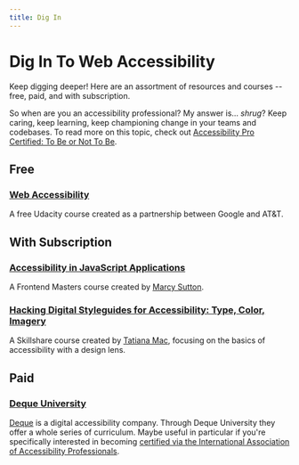 ```yaml
---
title: Dig In
---
```



<SEO
  title="Dig In To Web Accessibility"
  description="A listing of further resources and courses to deepen knowledge of web accessibility."
/>

# Dig In To Web Accessibility

Keep digging deeper! Here are an assortment of resources and courses -- free, paid, and with subscription.

So when are you an accessibility professional? My answer is... _shrug_? Keep caring, keep learning, keep championing change in your teams and codebases. To read more on this topic, check out [Accessibility Pro Certified: To Be or Not To Be](https://www.24a11y.com/2018/accessibility-pro-certified/).

## Free

### [Web Accessibility](https://www.udacity.com/course/web-accessibility--ud891)

A free Udacity course created as a partnership between Google and AT&T.

## With Subscription

### [Accessibility in JavaScript Applications](https://frontendmasters.com/courses/javascript-accessibility/)

A Frontend Masters course created by [Marcy Sutton](https://twitter.com/marcysutton).

### [Hacking Digital Styleguides for Accessibility: Type, Color, Imagery](https://www.skillshare.com/classes/Hacking-Digital-Styleguides-for-Accessibility-Type-Color-Imagery/1920202818)

A Skillshare course created by [Tatiana Mac](https://twitter.com/tatianatmac), focusing on the basics of accessibility with a design lens.

## Paid

### [Deque University](https://dequeuniversity.com/curriculum/online-classes/)

[Deque](https://www.deque.com/) is a digital accessibility company. Through Deque University they offer a whole series of curriculum. Maybe useful in particular if you're specifically interested in becoming [certified via the International Association of Accessibility Professionals](https://www.accessibilityassociation.org/certification).
